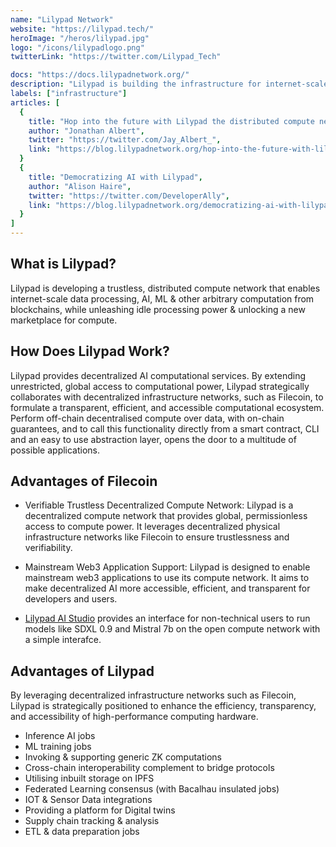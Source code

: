 ```yaml
---
name: "Lilypad Network"
website: "https://lilypad.tech/"
heroImage: "/heros/lilypad.jpg"
logo: "/icons/lilypadlogo.png"
twitterLink: "https://twitter.com/Lilypad_Tech"

docs: "https://docs.lilypadnetwork.org/"
description: "Lilypad is building the infrastructure for internet-scale trustless distributed compute networks for web3 and AI underpinned by the Bacalhau Project."
labels: ["infrastructure"]
articles: [
  {
    title: "Hop into the future with Lilypad the distributed compute network",
    author: "Jonathan Albert",
    twitter: "https://twitter.com/Jay_Albert_",
    link: "https://blog.lilypadnetwork.org/hop-into-the-future-with-lilypad-the-distributed-compute-network"
  }
  {
    title: "Democratizing AI with Lilypad",
    author: "Alison Haire",
    twitter: "https://twitter.com/DeveloperAlly",
    link: "https://blog.lilypadnetwork.org/democratizing-ai-with-lilypad"
  }
]
---
```


## What is Lilypad?

Lilypad is developing a trustless, distributed compute network that enables internet-scale data processing, AI, ML & other arbitrary computation from blockchains, while unleashing idle processing power & unlocking a new marketplace for compute.

## How Does Lilypad Work?

Lilypad provides decentralized AI computational services. By extending unrestricted, global access to computational power, Lilypad strategically collaborates with decentralized infrastructure networks, such as Filecoin, to formulate a transparent, efficient, and accessible computational ecosystem. Perform off-chain decentralised compute over data, with on-chain guarantees, and to call this functionality directly from a smart contract, CLI and an easy to use abstraction layer, opens the door to a multitude of possible applications.

## Advantages of Filecoin

- Verifiable Trustless Decentralized Compute Network: Lilypad is a decentralized compute network that provides global, permissionless access to compute power. It leverages decentralized physical infrastructure networks like Filecoin to ensure trustlessness and verifiability.
  
- Mainstream Web3 Application Support: Lilypad is designed to enable mainstream web3 applications to use its compute network. It aims to make decentralized AI more accessible, efficient, and transparent for developers and users.

- [Lilypad AI Studio](https://app.lilypad.tech/) provides an interface for non-technical users to run models like SDXL 0.9 and Mistral 7b on the open compute network with a simple interafce.

## Advantages of Lilypad

By leveraging decentralized infrastructure networks such as Filecoin, Lilypad is strategically positioned to enhance the efficiency, transparency, and accessibility of high-performance computing hardware.

- Inference AI jobs
- ML training jobs
- Invoking & supporting generic ZK computations
- Cross-chain interoperability complement to bridge protocols
- Utilising inbuilt storage on IPFS
- Federated Learning consensus (with Bacalhau insulated jobs)
- IOT & Sensor Data integrations
- Providing a platform for Digital twins
- Supply chain tracking & analysis
- ETL & data preparation jobs
